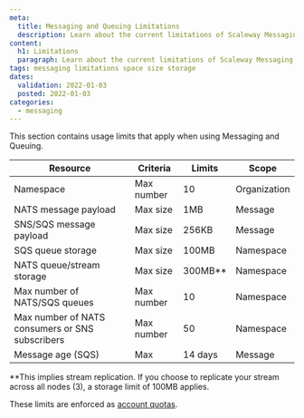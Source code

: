 ```yaml
---
meta:
  title: Messaging and Queuing Limitations
  description: Learn about the current limitations of Scaleway Messaging and Queuing
content:
  h1: Limitations
  paragraph: Learn about the current limitations of Scaleway Messaging and Queuing
tags: messaging limitations space size storage
dates:
  validation: 2022-01-03
  posted: 2022-01-03 
categories: 
  - messaging
---
```


This section contains usage limits that apply when using Messaging and Queuing.


| Resource                                       | Criteria   | Limits  | Scope        |
|------------------------------------------------|------------|---------|--------------|
| Namespace                                      | Max number | 10      | Organization |
| NATS message payload                           | Max size   | 1MB     | Message      |
| SNS/SQS message payload                        | Max size   | 256KB   | Message      |
| SQS queue storage                              | Max size   | 100MB   | Namespace    |
| NATS queue/stream storage                      | Max size   | 300MB** | Namespace    |
| Max number of NATS/SQS queues                  | Max number | 10      | Namespace    |
| Max number of NATS consumers or SNS subscribers | Max number | 50      | Namespace   |
| Message age (SQS)                              | Max        | 14 days | Message      |

**This implies stream replication. If you choose to replicate your stream across all nodes (3), a storage limit of 100MB applies.

These limits are enforced as [account quotas](/console/my-account/reference-content/account-quotas/).